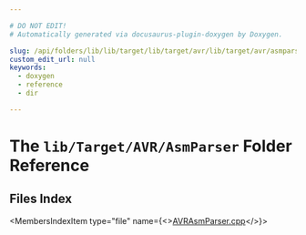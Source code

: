 ```yaml
---

# DO NOT EDIT!
# Automatically generated via docusaurus-plugin-doxygen by Doxygen.

slug: /api/folders/lib/lib/target/lib/target/avr/lib/target/avr/asmparser
custom_edit_url: null
keywords:
  - doxygen
  - reference
  - dir

---
```





# The `lib/Target/AVR/AsmParser` Folder Reference

<DoxygenPage pluginConfig={pluginConfig}>



## Files Index

<MembersIndex>

<MembersIndexItem
  type="file"
  name={<><a href="/docs/api/files/lib/lib/target/lib/target/avr/lib/target/avr/asmparser/avrasmparser-cpp">AVRAsmParser.cpp</a></>}>
</MembersIndexItem>

</MembersIndex>


</DoxygenPage>
